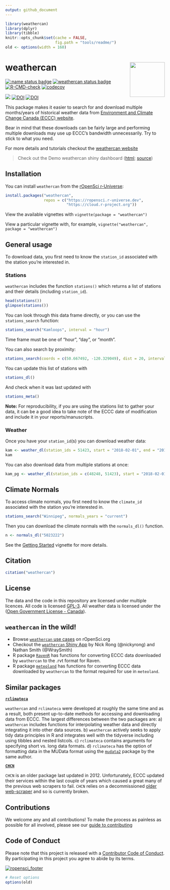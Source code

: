 ```yaml
---
output: github_document
---
```


```r
library(weathercan)
library(dplyr)
library(tibble)
knitr::opts_chunk$set(cache = FALSE,
                      fig.path = "tools/readme/")
old <- options(width = 160)
```

# weathercan <img src="https://github.com/ropensci/weathercan/raw/main/inst/assets/weathercan_logo.png" align = "right" width = 110/>

[![:name status badge](https://ropensci.r-universe.dev/badges/:name)](https://ropensci.r-universe.dev)
[![weathercan status badge](https://ropensci.r-universe.dev/badges/weathercan)](https://ropensci.r-universe.dev)
[![R-CMD-check](https://github.com/ropensci/weathercan/workflows/R-CMD-check/badge.svg)](https://github.com/ropensci/weathercan/actions)
[![codecov](https://codecov.io/gh/ropensci/weathercan/branch/main/graph/badge.svg)](https://app.codecov.io/gh/ropensci/weathercan)

[![](https://badges.ropensci.org/160_status.svg)](https://github.com/ropensci/software-review/issues/160) [![DOI](https://zenodo.org/badge/60650396.svg)](https://zenodo.org/badge/latestdoi/60650396) [![DOI](http://joss.theoj.org/papers/10.21105/joss.00571/status.svg)](https://doi.org/10.21105/joss.00571)


<!-- [![CRAN\_Status\_Badge](https://www.r-pkg.org/badges/version/weathercan)](https://cran.r-project.org/package=weathercan) [![CRAN Downloads](http://cranlogs.r-pkg.org/badges/grand-total/weathercan)](https://CRAN.R-project.org/package=weathercan) -->


This package makes it easier to search for and download multiple months/years of historical weather data from [Environment and Climate Change Canada (ECCC) website](https://climate.weather.gc.ca/historical_data/search_historic_data_e.html).

Bear in mind that these downloads can be fairly large and performing multiple downloads may use up ECCC's bandwidth unnecessarily. Try to stick to what you need.

For more details and tutorials checkout the [weathercan website](https://docs.ropensci.org/weathercan/)

> Check out the Demo weathercan shiny dashboard ([html](https://steffilazerte.shinyapps.io/weathercan_shiny/); [source](https://github.com/steffilazerte/weathercan_shiny))

## Installation

You can install `weathercan` from the [rOpenSci r-Universe](https://ropensci.r-universe.dev/ui/):

```r
install.packages("weathercan", 
                 repos = c("https://ropensci.r-universe.dev", 
                           "https://cloud.r-project.org"))
```


View the available vignettes with `vignette(package = "weathercan")`  
 
View a particular vignette with, for example, `vignette("weathercan", package = "weathercan")`

## General usage

To download data, you first need to know the `station_id` associated with the station you're interested in.

### Stations

`weathercan` includes the function `stations()` which returns a list of stations and their details (including `station_id`).

```r
head(stations())
glimpse(stations())
```

You can look through this data frame directly, or you can use the `stations_search` function:

```r
stations_search("Kamloops", interval = "hour")
```

Time frame must be one of "hour", "day", or "month".

You can also search by proximity:

```r
stations_search(coords = c(50.667492, -120.329049), dist = 20, interval = "hour")
```

You can update this list of stations with 

```r
stations_dl()
```

And check when it was last updated with
```r
stations_meta()
```

**Note:** For reproducibility, if you are using the stations list to gather your
data, it can be a good idea to take note of the ECCC date of modification and 
include it in your reports/manuscripts.

### Weather

Once you have your `station_id`(s) you can download weather data:

```r
kam <- weather_dl(station_ids = 51423, start = "2018-02-01", end = "2018-04-15")
kam
```

You can also download data from multiple stations at once:

```r
kam_pg <- weather_dl(station_ids = c(48248, 51423), start = "2018-02-01", end = "2018-04-15")
```

## Climate Normals

To access climate normals, you first need to know the `climate_id` associated with the station you're interested in.

```r
stations_search("Winnipeg", normals_years = "current")
```

Then you can download the climate normals with the `normals_dl()` function.

```r
n <- normals_dl("5023222")
```

See the [Getting Started](https://docs.ropensci.org/weathercan/articles/weathercan.html) 
vignette for more details. 


## Citation

```r
citation("weathercan")
```

## License

The data and the code in this repository are licensed under multiple licences. All code is licensed [GPL-3](https://www.gnu.org/licenses/gpl-3.0.en.html). All weather data is licensed under the ([Open Government License - Canada](http://open.canada.ca/en/open-government-licence-canada)). 

## `weathercan` in the wild!

- Browse [`weathercan` use cases](https://ropensci.org/usecases/) on rOpenSci.org
- Checkout the [`weathercan` Shiny App](https://nickrongkp.shinyapps.io/WeatherCan/) by Nick Rong (@nickyrong) and Nathan Smith (@WraySmith)
- R package [`RavenR`](https://github.com/rchlumsk/RavenR/tree/master/R) has functions for converting 
  ECCC data downloaded by `weathercan` to the .rvt format for Raven.
- R package [`meteoland`](https://github.com/emf-creaf/meteoland) has functions for converting ECCC
  data downloaded by `weathercan` to the format required for use in `meteoland`.

## Similar packages

**[`rclimateca`](https://github.com/paleolimbot/rclimateca)**

`weathercan` and `rclimateca` were developed at roughly the same time and as a result, both present up-to-date methods for accessing and downloading data from ECCC. The largest differences between the two packages are: a) `weathercan` includes functions for interpolating weather data and directly integrating it into other data sources. b) `weathercan` actively seeks to apply tidy data principles in R and integrates well with the tidyverse including using tibbles and nested listcols. c) `rclimateca` contains arguments for specifying short vs. long data formats. d) `rclimateca` has the option of formatting data in the MUData format using the [`mudata2`](https://cran.r-project.org/package=mudata2) package by the same author.

**[`CHCN`](https://cran.r-project.org/package=CHCN)**

`CHCN` is an older package last updated in 2012. Unfortunately, ECCC updated their services within the last couple of years which caused a great many of the previous web scrapers to fail. `CHCN` relies on a decommissioned [older web-scraper](https://quickcode.io/) and so is currently broken. 

## Contributions

We welcome any and all contributions! To make the process as painless as possible for all involved, please see our [guide to contributing](CONTRIBUTING.md)

## Code of Conduct

Please note that this project is released with a [Contributor Code of Conduct](https://ropensci.org/code-of-conduct/). By participating in this project you agree to abide by its terms.

[![ropensci_footer](http://ropensci.org/public_images/ropensci_footer.png)](https://ropensci.org)


```r
# Reset options
options(old)
```
